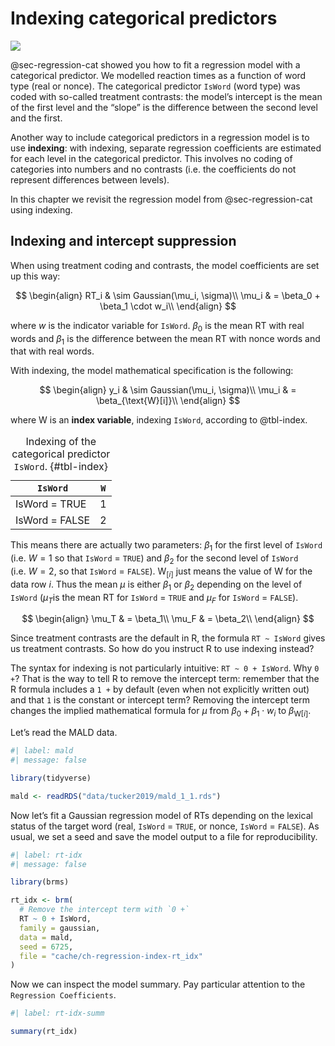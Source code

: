 # Indexing categorical predictors {#sec-regression-index}

![](https://img.shields.io/badge/Area-R-green)

@sec-regression-cat showed you how to fit a regression model with a categorical predictor. We modelled reaction times as a function of word type (real or nonce). The categorical predictor `IsWord` (word type) was coded with so-called treatment contrasts: the model's intercept is the mean of the first level and the "slope" is the difference between the second level and the first.

Another way to include categorical predictors in a regression model is to use **indexing**: with indexing, separate regression coefficients are estimated for each level in the categorical predictor. This involves no coding of categories into numbers and no contrasts (i.e. the coefficients do not represent differences between levels).

In this chapter we revisit the regression model from @sec-regression-cat using indexing.

## Indexing and intercept suppression

When using treatment coding and contrasts, the model coefficients are set up this way:

$$
\begin{align}
RT_i & \sim Gaussian(\mu_i, \sigma)\\
\mu_i & = \beta_0 + \beta_1 \cdot w_i\\
\end{align}
$$

where $w$ is the indicator variable for `IsWord`. $\beta_0$ is the mean RT with real words and $\beta_1$ is the difference between the mean RT with nonce words and that with real words.

With indexing, the model mathematical specification is the following:

$$
\begin{align}
y_i & \sim Gaussian(\mu_i, \sigma)\\
\mu_i & = \beta_{\text{W}[i]}\\
\end{align}
$$

where $\text{W}$ is an **index variable**, indexing `IsWord`, according to @tbl-index.

| `IsWord`       | `W` |
|----------------|:---:|
| IsWord = TRUE  |  1  |
| IsWord = FALSE |  2  |

: Indexing of the categorical predictor `IsWord`. {#tbl-index}

This means there are actually two parameters: $\beta_1$ for the first level of `IsWord` (i.e. $W = 1$ so that `IsWord` = `TRUE`) and $\beta_2$ for the second level of `IsWord` (i.e. $W = 2$, so that `IsWord` = `FALSE`). $\text{W}_{[i]}$ just means the value of $\text{W}$ for the data row $i$. Thus the mean $\mu$ is either $\beta_1$ or $\beta_2$ depending on the level of `IsWord` ($\mu_T$is the mean RT for `IsWord` = `TRUE` and $\mu_F$ for `IsWord` = `FALSE`).

$$
\begin{align}
\mu_T & = \beta_1\\
\mu_F & = \beta_2\\
\end{align}
$$

Since treatment contrasts are the default in R, the formula `RT ~ IsWord` gives us treatment contrasts. So how do you instruct R to use indexing instead?

The syntax for indexing is not particularly intuitive: `RT ~ 0 + IsWord`. Why `0 +`? That is the way to tell R to remove the intercept term: remember that the R formula includes a `1 +` by default (even when not explicitly written out) and that `1` is the constant or intercept term? Removing the intercept term changes the implied mathematical formula for $\mu$ from $\beta_0 + \beta_1 \cdot w_i$ to $\beta_{\text{W}[i]}$.

Let's read the MALD data.

```r
#| label: mald
#| message: false

library(tidyverse)

mald <- readRDS("data/tucker2019/mald_1_1.rds")
```

Now let's fit a Gaussian regression model of RTs depending on the lexical status of the target word (real, `IsWord` = `TRUE`, or nonce, `IsWord` = `FALSE`). As usual, we set a seed and save the model output to a file for reproducibility.

```r
#| label: rt-idx
#| message: false

library(brms)

rt_idx <- brm(
  # Remove the intercept term with `0 +`
  RT ~ 0 + IsWord,
  family = gaussian,
  data = mald,
  seed = 6725,
  file = "cache/ch-regression-index-rt_idx"
)
```

Now we can inspect the model summary. Pay particular attention to the `Regression Coefficients`.

```r
#| label: rt-idx-summ

summary(rt_idx)
```

